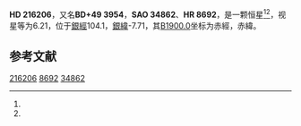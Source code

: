 {{Starbox begin
| name = HD 216206
}}
{{Starbox observe
| epoch = [[J2000.0|J2000.0]]
| constell = {{星座名待查}}<ref name=SIMBAD>{{cite web
 | url=http://simbad.u-strasbg.fr/simbad/sim-id?Ident=HR+8692
 | title =Pulsating variable Star
 | publisher=Centre de Données astronomiques de Strasbourg
 | work=SIMBAD
 | accessdate=2012-07-13}}</ref><ref name=DATA>{{cite web
 | url=http://vizier.u-strasbg.fr/viz-bin/VizieR-5?-out.add=.&-source=5050&-corr=PK=HR&-out.max=9999&HR=8692
 | title=VizieR Detailed Page
 | accessdate=2012-07-13
 | archive-date=2016-03-05
 | archive-url=https://web.archive.org/web/20160305204117/http://vizier.u-strasbg.fr/viz-bin/VizieR-5?-out.add=.&-source=5050&-corr=PK=HR&-out.max=9999&HR=8692
 | dead-url=no
 }}</ref>
| 星官 = 
| ra = {{RA|22|50|10.2}}<ref name=SIMBAD /><ref name=DATA />
| dec = {{DEC|+50|40|37}}<ref name=SIMBAD /><ref name=DATA />
| appmag_v = 6.21<ref name=SIMBAD /><ref name=DATA />
}}
{{Starbox character
| class = G4Ib<ref name=SIMBAD /><ref name=DATA />
| b-v = 1.14<ref name=SIMBAD /><ref name=DATA />
| u-b = 0.89<ref name=SIMBAD /><ref name=DATA />
| r-i = <ref name=SIMBAD /><ref name=DATA />
| variable = 
}}
{{Starbox astrometry
| radial_v = 0.89
| prop_mo_ra = -9
| parallax = 
| p_error = 
}}
{{Starbox catalog
| names =BD+49 3954，[[SAO星表|SAO]] 34862，[[HD星表|HD]] 216206，[[HR星表|HR]] 8692}}
{{Starbox reference |Simbad=HR+8692}}
{{Starbox end}}

'''HD 216206'''，又名'''BD+49 3954'''，'''SAO 34862'''、'''HR 8692'''，是一颗恒星<ref name=SIMBAD /><ref name=DATA />，视星等为6.21，位于[[銀道座標系|銀經]]104.1，[[銀道座標系|銀緯]]-7.71，其[[B1900.0|B1900.0]]坐标为赤經{{RA|22|45|52.6}}，赤緯{{DEC|+50|-7.71|50}}。

== 参考文献 ==
{{reflist}}

{{star-stub}}

[[Category:HD和HDE天體|216206]]
[[Category:HR天體|8692]]
[[Category:SAO天體|34862]]